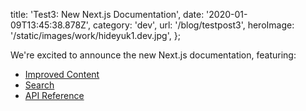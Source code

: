 
  title: 'Test3: New Next.js Documentation',
  date: '2020-01-09T13:45:38.878Z',
  category: 'dev',
  url: '/blog/testpost3',
  heroImage: '/static/images/work/hideyuk1.dev.jpg',
};


We're excited to announce the new Next.js documentation, featuring:

- [Improved Content](#improved-content)
- [Search](#search)
- [API Reference](#api-reference)
